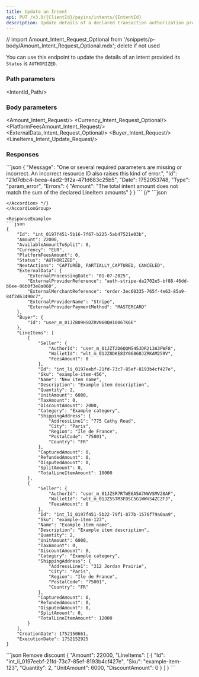 ```yaml
---
title: Update an Intent
api: PUT /v3.0/{ClientId}/payins/intents/{IntentId}
description: Update details of a declared transaction authorization processed by a third-party PSP
---
```


// import Amount_Intent_Request_Optional from '/snippets/p-body/Amount_Intent_Request_Optional.mdx'; delete if not used



You can use this endpoint to update the details of an intent provided its `Status` is `AUTHORIZED`.

### Path parameters

<IntentId_Path/>

### Body parameters

<Amount_Intent_Request/>
<Currency_Intent_Request_Optional/>
<PlatformFeesAmount_Intent_Request/>
<ExternalData_Intent_Request_Optional/>
<Buyer_Intent_Request/>
<LineItems_Intent_Update_Request/>

### Responses

<AccordionGroup>
<Accordion title="200 - Response parameters">
<Id_Intent/>
<Amount_Intent/>
<AvailableAmountToSplit_Intent/>
<Currency_Intent/>
<PlatformFeesAmount_Intent/>
<Status_Intent/>
<NextActions_Intent/>
<ExternalData_Intent/>
<Buyer_Intent/>
<LineItems_Intent/>
<CreationDate_Intent/>
<ExecutionDate_Intent/>
</Accordion>
</AccordionGroup>

<AccordionGroup>
<Accordion title="400 - Intent Amount must equal sum of line items' amounts">
```json
{
    "Message": "One or several required parameters are missing or incorrect. An incorrect resource ID also raises this kind of error.",
    "Id": "21d7dbc4-beea-4ad2-9f2a-471d683c25b5",
    "Date": 1752053748,
    "Type": "param_error",
    "Errors": {
        "Amount": "The total intent amount does not match the sum of the declared LineItem amounts"
    }
}
```
</Accordion>
{/* <Accordion title="400 - ">
```json

```
</Accordion> */}
</AccordionGroup>

<ResponseExample>
```json
{
    "Id": "int_0197f451-5b16-7f67-b225-5ab47521e03b",
    "Amount": 22000,
    "AvailableAmountToSplit": 0,
    "Currency": "EUR",
    "PlatformFeesAmount": 0,
    "Status": "AUTHORIZED",
    "NextActions": "CAPTURED, PARTIALLY_CAPTURED, CANCELED",
    "ExternalData": {
        "ExternalProcessingDate": "01-07-2025",
        "ExternalProviderReference": "auth-stripe-da2702e5-bf88-46dd-b6ee-06b0f3e8a060",
        "ExternalMerchantReference": "order-3ec60335-765f-4e63-85a9-84f2d63490c7",
        "ExternalProviderName": "Stripe",
        "ExternalProviderPaymentMethod": "MASTERCARD"
    },
    "Buyer": {
        "Id": "user_m_01JZB09HSDZRVN60QH1006TK6E"
    },
    "LineItems": [
        {
            "Seller": {
                "AuthorId": "user_m_01JZT2D6QQMS45JDR213A3FWF8",
                "WalletId": "wlt_m_01JZ8DKE83Y06860JZRKAM259V",
                "FeesAmount": 0
            },
            "Id": "int_li_0197eebf-21fd-73c7-85ef-8193b4cf427e",
            "Sku": "example-item-456",
            "Name": "New item name",
            "Description": "Example item description",
            "Quantity": 2,
            "UnitAmount": 6000,
            "TaxAmount": 0,
            "DiscountAmount": 2000,
            "Category": "Example category",
            "ShippingAddress": {
                "AddressLine1": "775 Cathy Road",
                "City": "Paris",
                "Region": "Île de France",
                "PostalCode": "75001",
                "Country": "FR"
            },
            "CapturedAmount": 0,
            "RefundedAmount": 0,
            "DisputedAmount": 0,
            "SplitAmount": 0,
            "TotalLineItemAmount": 10000
        },
        {
            "Seller": {
                "AuthorId": "user_m_01JZSR7RTWE6A5A7NWVSMV28AF",
                "WalletId": "wlt_m_01JZ5STM3FDSC5G1WWVS4ZCZFJ",
                "FeesAmount": 0
            },
            "Id": "int_li_0197f451-5b22-79f1-877b-1576f79a0aa9",
            "Sku": "example-item-123",
            "Name": "Example item name",
            "Description": "Example item description",
            "Quantity": 2,
            "UnitAmount": 6000,
            "TaxAmount": 0,
            "DiscountAmount": 0,
            "Category": "Example category",
            "ShippingAddress": {
                "AddressLine1": "312 Jordan Prairie",
                "City": "Paris",
                "Region": "Ile de France",
                "PostalCode": "75001",
                "Country": "FR"
            },
            "CapturedAmount": 0,
            "RefundedAmount": 0,
            "DisputedAmount": 0,
            "SplitAmount": 0,
            "TotalLineItemAmount": 12000
        }
    ],
    "CreationDate": 1752150661,
    "ExecutionDate": 1752152925
}
```
</ResponseExample>
<RequestExample>
```json Remove discount
{
    "Amount": 22000,
    "LineItems": [
        {
            "Id": "int_li_0197eebf-21fd-73c7-85ef-8193b4cf427e",
            "Sku": "example-item-123",
            "Quantity": 2,
            "UnitAmount": 6000,
            "DiscountAmount": 0
        }
    ]
}
```
</RequestExample>